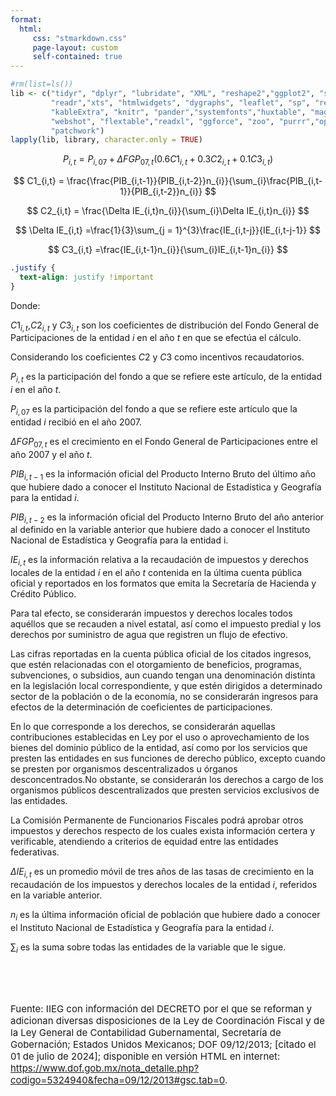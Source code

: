 ```yaml
---
format:
  html: 
     css: "stmarkdown.css"
     page-layout: custom
     self-contained: true
---
```


```r
#rm(list=ls())
lib <- c("tidyr", "dplyr", "lubridate", "XML", "reshape2","ggplot2", "scales","plotly", "forecast", 
         "readr","xts", "htmlwidgets", "dygraphs", "leaflet", "sp", "remotes", "fmsb", "tidyverse", 
         "kableExtra", "knitr", "pander","systemfonts","huxtable", "magick", "haven", "devEMF", 
         "webshot", "flextable","readxl", "ggforce", "zoo", "purrr","openxlsx", "downloader",
         "patchwork")
lapply(lib, library, character.only = TRUE)
```

$$
P_{i,t} = P_{i,07} +\Delta FGP_{07,t}(0.6C1_{i,t} + 0.3C2_{i,t} + 0.1C3_{i,t})
$$

$$
C1_{i,t} = \frac{\frac{PIB_{i,t-1}}{PIB_{i,t-2}}n_{i}}{\sum_{i}\frac{PIB_{i,t-1}}{PIB_{i,t-2}}n_{i}}
$$

$$
C2_{i,t} = \frac{\Delta IE_{i,t}n_{i}}{\sum_{i}\Delta IE_{i,t}n_{i}}
$$

$$
\Delta IE_{i,t} =\frac{1}{3}\sum_{j = 1}^{3}\frac{IE_{i,t-j}}{IE_{i,t-j-1}}
$$

$$
C3_{i,t} =\frac{IE_{i,t-1}n_{i}}{\sum_{i}IE_{i,t-1}n_{i}}
$$

```css
.justify {
  text-align: justify !important
}
```

::: justify
Donde:

$C1_{i,t}$,$C2_{i,t}$ y $C3_{i,t}$ son los coeficientes de distribución del Fondo General de Participaciones de la entidad $i$ en el año $t$ en que se efectúa el cálculo.

Considerando los coeficientes $C2$ y $C3$ como incentivos recaudatorios.

$P_{i,t}$ es la participación del fondo a que se refiere este artículo, de la entidad $i$ en el año $t$.

$P_{i,07}$ es la participación del fondo a que se refiere este artículo que la entidad $i$ recibió en el año 2007.

$\Delta FGP_{07,t}$ es el crecimiento en el Fondo General de Participaciones entre el año 2007 y el año $t$.

$PIB_{i,t-1}$ es la información oficial del Producto Interno Bruto del último año que hubiere dado a conocer el Instituto Nacional de Estadística y Geografía para la entidad $i$.

$PIB_{i,t-2}$ es la información oficial del Producto Interno Bruto del año anterior al definido en la variable anterior que hubiere dado a conocer el Instituto Nacional de Estadística y Geografía para la entidad i.

$IE_{i,t}$ es la información relativa a la recaudación de impuestos y derechos locales de la entidad $i$ en el año $t$ contenida en la última cuenta pública oficial y reportados en los formatos que emita la Secretaría de Hacienda y Crédito Público.

Para tal efecto, se considerarán impuestos y derechos locales todos aquéllos que se recauden a nivel estatal, así como el impuesto predial y los derechos por suministro de agua que registren un flujo de efectivo.

Las cifras reportadas en la cuenta pública oficial de los citados ingresos, que estén relacionadas con el otorgamiento de beneficios, programas, subvenciones, o subsidios, aun cuando tengan una denominación distinta en la legislación local correspondiente, y que estén dirigidos a determinado sector de la población o de la economía, no se considerarán ingresos para efectos de la determinación de coeficientes de participaciones.

En lo que corresponde a los derechos, se considerarán aquellas contribuciones establecidas en Ley por el uso o aprovechamiento de los bienes del dominio público de la entidad, así como por los servicios que presten las entidades en sus funciones de derecho público, excepto cuando se presten por organismos descentralizados u órganos desconcentrados.No obstante, se considerarán los derechos a cargo de los organismos públicos descentralizados que presten servicios exclusivos de las entidades.

La Comisión Permanente de Funcionarios Fiscales podrá aprobar otros impuestos y derechos respecto de los cuales exista información certera y verificable, atendiendo a criterios de equidad entre las entidades federativas.

$\Delta IE_{i,t}$ es un promedio móvil de tres años de las tasas de crecimiento en la recaudación de los impuestos y derechos locales de la entidad $i$, referidos en la variable anterior.

$n_{i}$ es la última información oficial de población que hubiere dado a conocer el Instituto Nacional de Estadística y Geografía para la entidad $i$.

$\sum_{i}$ es la suma sobre todas las entidades de la variable que le sigue.

:::

<br>

<br>

::: {style="font-size:15px"}

Fuente: IIEG con información del DECRETO por el que se reforman y adicionan diversas disposiciones de la Ley de Coordinación Fiscal y de la Ley General de Contabilidad Gubernamental, Secretaría de Gobernación; Estados Unidos Mexicanos; DOF 09/12/2013; [citado el 01 de julio de 2024]; disponible en versión HTML en internet:
[https://www.dof.gob.mx/nota_detalle.php?codigo=5324940&fecha=09/12/2013#gsc.tab=0](https://www.dof.gob.mx/nota_detalle.php?codigo=5324940&fecha=09/12/2013#gsc.tab=0).
:::

